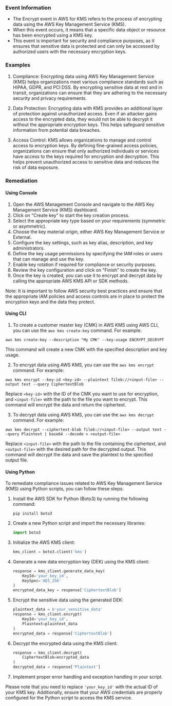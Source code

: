 
### Event Information

- The Encrypt event in AWS for KMS refers to the process of encrypting data using the AWS Key Management Service (KMS).
- When this event occurs, it means that a specific data object or resource has been encrypted using a KMS key.
- This event is important for security and compliance purposes, as it ensures that sensitive data is protected and can only be accessed by authorized users with the necessary encryption keys.


### Examples

1. Compliance: Encrypting data using AWS Key Management Service (KMS) helps organizations meet various compliance standards such as HIPAA, GDPR, and PCI DSS. By encrypting sensitive data at rest and in transit, organizations can ensure that they are adhering to the necessary security and privacy requirements.

2. Data Protection: Encrypting data with KMS provides an additional layer of protection against unauthorized access. Even if an attacker gains access to the encrypted data, they would not be able to decrypt it without the appropriate encryption keys. This helps safeguard sensitive information from potential data breaches.

3. Access Control: KMS allows organizations to manage and control access to encryption keys. By defining fine-grained access policies, organizations can ensure that only authorized individuals or services have access to the keys required for encryption and decryption. This helps prevent unauthorized access to sensitive data and reduces the risk of data exposure.

### Remediation

#### Using Console

1. Open the AWS Management Console and navigate to the AWS Key Management Service (KMS) dashboard.
2. Click on "Create key" to start the key creation process.
3. Select the appropriate key type based on your requirements (symmetric or asymmetric).
4. Choose the key material origin, either AWS Key Management Service or External.
5. Configure the key settings, such as key alias, description, and key administrators.
6. Define the key usage permissions by specifying the IAM roles or users that can manage and use the key.
7. Enable key rotation if required for compliance or security purposes.
8. Review the key configuration and click on "Finish" to create the key.
9. Once the key is created, you can use it to encrypt and decrypt data by calling the appropriate AWS KMS API or SDK methods.

Note: It is important to follow AWS security best practices and ensure that the appropriate IAM policies and access controls are in place to protect the encryption keys and the data they protect.

#### Using CLI

1. To create a customer master key (CMK) in AWS KMS using AWS CLI, you can use the `aws kms create-key` command. For example:
```
aws kms create-key --description "My CMK" --key-usage ENCRYPT_DECRYPT
```
This command will create a new CMK with the specified description and key usage.

2. To encrypt data using AWS KMS, you can use the `aws kms encrypt` command. For example:
```
aws kms encrypt --key-id <key-id> --plaintext fileb://<input-file> --output text --query CiphertextBlob
```
Replace `<key-id>` with the ID of the CMK you want to use for encryption, and `<input-file>` with the path to the file you want to encrypt. This command will encrypt the data and return the ciphertext.

3. To decrypt data using AWS KMS, you can use the `aws kms decrypt` command. For example:
```
aws kms decrypt --ciphertext-blob fileb://<input-file> --output text --query Plaintext | base64 --decode > <output-file>
```
Replace `<input-file>` with the path to the file containing the ciphertext, and `<output-file>` with the desired path for the decrypted output. This command will decrypt the data and save the plaintext to the specified output file.

#### Using Python

To remediate compliance issues related to AWS Key Management Service (KMS) using Python scripts, you can follow these steps:

1. Install the AWS SDK for Python (Boto3) by running the following command:
   ```
   pip install boto3
   ```

2. Create a new Python script and import the necessary libraries:
   ```python
   import boto3
   ```

3. Initialize the AWS KMS client:
   ```python
   kms_client = boto3.client('kms')
   ```

4. Generate a new data encryption key (DEK) using the KMS client:
   ```python
   response = kms_client.generate_data_key(
       KeyId='your_key_id',
       KeySpec='AES_256'
   )
   encrypted_data_key = response['CiphertextBlob']
   ```

5. Encrypt the sensitive data using the generated DEK:
   ```python
   plaintext_data = b'your_sensitive_data'
   response = kms_client.encrypt(
       KeyId='your_key_id',
       Plaintext=plaintext_data
   )
   encrypted_data = response['CiphertextBlob']
   ```

6. Decrypt the encrypted data using the KMS client:
   ```python
   response = kms_client.decrypt(
       CiphertextBlob=encrypted_data
   )
   decrypted_data = response['Plaintext']
   ```

7. Implement proper error handling and exception handling in your script.

Please note that you need to replace `'your_key_id'` with the actual ID of your KMS key. Additionally, ensure that your AWS credentials are properly configured for the Python script to access the KMS service.

